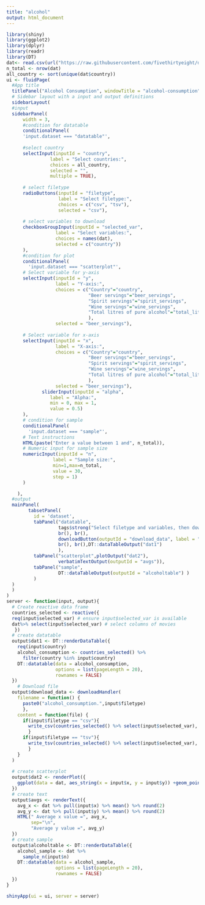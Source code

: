 ```yaml
---
title: "alcohol"
output: html_document
---
```

```r
library(shiny)
library(ggplot2)
library(dplyr)
library(readr)
library(DT)
dat<- read.csv(url("https://raw.githubusercontent.com/fivethirtyeight/data/master/alcohol-consumption/drinks.csv"),header=TRUE,sep=",")
n_total <- nrow(dat)
all_country <- sort(unique(dat$country))
ui <- fluidPage(
  #App title
  titlePanel("Alcohol Consumption", windowTitle = "alcohol-consumption"),
  # Sidebar layout with a input and output definitions
  sidebarLayout(
  #input
  sidebarPanel(
      width = 3,
      #condition for datatable
      conditionalPanel(
      'input.dataset === "datatable"',
        
      #select country
      selectInput(inputId = "country",
                label = "Select countries:",
                choices = all_country,
                selected = "",
                multiple = TRUE),
        
      # select filetype
      radioButtons(inputId = "filetype",
                   label = "Select filetype:",
                   choices = c("csv", "tsv"),
                   selected = "csv"),
      
      # select variables to download
      checkboxGroupInput(inputId = "selected_var",
                  label = "Select variables:",
                  choices = names(dat),
                  selected = c("country"))
      ),
      #condition for plot
      conditionalPanel(
        'input.dataset === "scatterplot"',
      # Select variable for y-axis
      selectInput(inputId = "y", 
                  label = "Y-axis:",
                  choices = c("Country"="country",
                              "Beer servings"="beer_servings",
                              "Spirit servings"="spirit_servings",
                              "Wine servings"="wine_servings",
                              "Total litres of pure alcohol"="total_litres_of_pure_alcohol"
                              ), 
                  selected = "beer_servings"),
        
      # Select variable for x-axis
      selectInput(inputId = "x", 
                  label = "X-axis:",
                  choices = c("Country"="country",
                              "Beer servings"="beer_servings",
                              "Spirit servings"="spirit_servings",
                              "Wine servings"="wine_servings",
                              "Total litres of pure alcohol"="total_litres_of_pure_alcohol"
                              ), 
                  selected = "beer_servings"),
             sliderInput(inputId = "alpha", 
                label = "Alpha:", 
                min = 0, max = 1, 
                value = 0.5)
      ),
      # condition for sample
      conditionalPanel(
        'input.dataset === "sample"',
      # Text instructions
      HTML(paste("Enter a value between 1 and", n_total)),
      # Numeric input for sample size
      numericInput(inputId = "n",
                 label = "Sample size:",
                 min=1,max=n_total,
                 value = 30,
                 step = 1)
      )

    ),
  #output
  mainPanel(
        tabsetPanel(
          id = 'dataset',
          tabPanel("datatable", 
                   tags$strong("Select filetype and variables, then download and/or view the data."),
                   br(), br(),
                   downloadButton(outputId = "download_data", label = "Download data"),
                   br(), br(),DT::dataTableOutput("dat1")
                   ),
          tabPanel("scatterplot",plotOutput("dat2"),
                   verbatimTextOutput(outputId = "avgs")),
          tabPanel("sample",
                   DT::dataTableOutput(outputId = "alcoholtable") )
          )
  )
  )
)
server <- function(input, output){
  # Create reactive data frame
  countries_selected <- reactive({
  req(input$selected_var) # ensure input$selected_var is available
  dat%>% select(input$selected_var) # select columns of movies
   })
  # create datatable
  output$dat1 <- DT::renderDataTable({
    req(input$country)
    alcohol_consumption <- countries_selected() %>%
      filter(country %in% input$country)
    DT::datatable(data = alcohol_consumption, 
                  options = list(pageLength = 20), 
                  rownames = FALSE)
  })
    # Download file
  output$download_data <- downloadHandler(
    filename = function() {
      paste0("alcohol_consumption.",input$filetype)
      },
    content = function(file) { 
      if(input$filetype == "csv"){ 
        write_csv(countries_selected() %>% select(input$selected_var), path = file) 
        }
      if(input$filetype == "tsv"){ 
        write_tsv(countries_selected() %>% select(input$selected_var), path = file) 
        }
    }
  )
  
  # create scatterplot
  output$dat2 <- renderPlot({
    ggplot(data = dat, aes_string(x = input$x, y = input$y)) +geom_point(alpha = input$alpha)
  })
  # create text
  output$avgs <- renderText({
    avg_x <- dat %>% pull(input$x) %>% mean() %>% round(2)
    avg_y <- dat %>% pull(input$y) %>% mean() %>% round(2)
    HTML(" Average x value =", avg_x,
         sep="\n", 
         "Average y value =", avg_y)
  })
  # create sample
  output$alcoholtable <- DT::renderDataTable({
    alcohol_sample <- dat %>%
      sample_n(input$n) 
    DT::datatable(data = alcohol_sample, 
                  options = list(pageLength = 20), 
                  rownames = FALSE)
  })
}

shinyApp(ui = ui, server = server)
```
